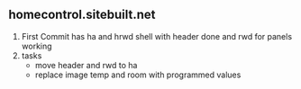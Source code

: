 ==homecontrol.sitebuilt.net==

{{:header-menu}}
#First Commit has ha and hrwd shell with header done and rwd for panels working
#tasks
#*move header and rwd to ha
#*replace image temp and room with programmed values
